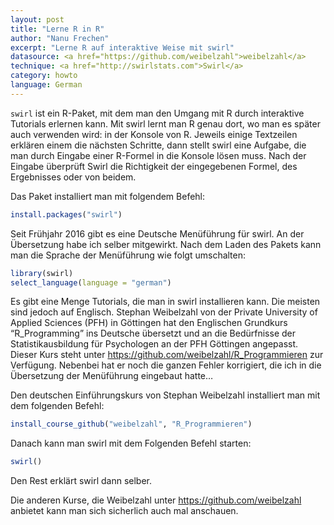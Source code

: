 ```yaml
---
layout: post
title: "Lerne R in R"
author: "Nanu Frechen"
excerpt: "Lerne R auf interaktive Weise mit swirl"
datasource: <a href="https://github.com/weibelzahl">weibelzahl</a>
technique: <a href="http://swirlstats.com">Swirl</a>
category: howto
language: German
---
```


`swirl` ist ein R-Paket, mit dem man den Umgang mit R durch interaktive Tutorials erlernen kann. Mit swirl lernt man R genau dort, wo man es später auch verwenden wird: in der Konsole von R. Jeweils einige Textzeilen erklären einem die nächsten Schritte, dann stellt swirl eine Aufgabe, die man durch Eingabe einer R-Formel in die Konsole lösen muss. Nach der Eingabe überprüft Swirl die Richtigkeit der eingegebenen Formel, des Ergebnisses oder von beidem. 

Das Paket installiert man mit folgendem Befehl:
```r
install.packages("swirl")
```

Seit Frühjahr 2016 gibt es eine Deutsche Menüführung für swirl. An der Übersetzung habe ich selber mitgewirkt. Nach dem Laden des Pakets kann man die Sprache der Menüführung wie folgt umschalten:
```r
library(swirl)
select_language(language = "german")
```

Es gibt eine Menge Tutorials, die man in swirl installieren kann. Die meisten sind jedoch auf Englisch. Stephan Weibelzahl von der Private University of Applied Sciences (PFH) in Göttingen hat den Englischen Grundkurs "R_Programming" ins Deutsche übersetzt und an die Bedürfnisse der Statistikausbildung für Psychologen an der PFH Göttingen angepasst. Dieser Kurs steht unter [https://github.com/weibelzahl/R_Programmieren](https://github.com/weibelzahl/R_Programmieren) zur Verfügung. Nebenbei hat er noch die ganzen Fehler korrigiert, die ich in die Übersetzung der Menüführung eingebaut hatte...


Den deutschen Einführungskurs von Stephan Weibelzahl installiert man mit dem folgenden Befehl:

```r
install_course_github("weibelzahl", "R_Programmieren")
```

Danach kann man swirl mit dem Folgenden Befehl starten:
```r
swirl()
```

Den Rest erklärt swirl dann selber.

Die anderen Kurse, die Weibelzahl unter [https://github.com/weibelzahl](https://github.com/weibelzahl) anbietet kann man sich sicherlich auch mal anschauen.
